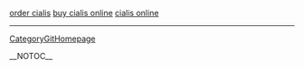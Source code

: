 
<a href=" http://volny.cz/sukinah/cialis/Order-Cialis.html ">order cialis</a>
<a href=" http://volny.cz/sukinah/cialis/Buy-Cialis-Online.html ">buy cialis online</a>
<a href=" http://volny.cz/sukinah/cialis/Cialis-Online.html ">cialis online</a>
----
[[CategoryGitHomepage]]

__NOTOC__